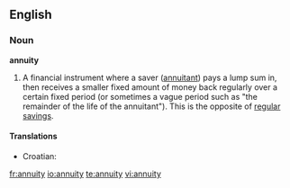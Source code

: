 ==English==
===Noun===
'''annuity'''
#A financial instrument where a saver ([[annuitant]]) pays a lump sum in, then receives a smaller fixed amount of money back regularly over a certain fixed period (or sometimes a vague period such as "the remainder of the life of the annuitant"). This is the opposite of [[regular savings]].

====Translations====
{{trans-top|financial instrument}}
*Croatian: {{t|hr|anuitet|m}}
{{trans-mid}}
{{trans-bottom}}

[[fr:annuity]]
[[io:annuity]]
[[te:annuity]]
[[vi:annuity]]